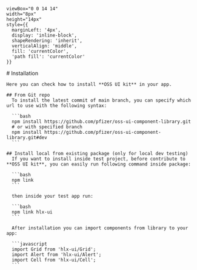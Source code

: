 
    viewBox="0 0 14 14"
    width="8px"
    height="14px"
    style={{
      marginLeft: '4px',
      display: 'inline-block',
      shapeRendering: 'inherit',
      verticalAlign: 'middle',
      fill: 'currentColor',
      'path fill': 'currentColor'
    }}
>
  <path d="m11.1 7.35-5.5 5.5a.5.5 0 0 1-.7-.7L10.04 7 4.9 1.85a.5.5 0 1 1 .7-.7l5.5 5.5c.2.2.2.5 0 .7Z" />
</svg>

<Meta title="Introduction/Installation" />

<div className="sb-container">
  <div className='sb-section-title'>
    # Installation

    Here you can check how to install **OSS UI kit** in your app.

    ## From Git repo
      To install the latest commit of main branch, you can specify which url to use with the following syntax:

      ```bash
      npm install https://github.com/pfizer/oss-ui-component-library.git
      # or with specified branch
      npm install https://github.com/pfizer/oss-ui-component-library.git#dev
      ```

    ## Install local from existing package (only for local dev testing)
      If you want to install inside test project, before contribute to **OSS UI kit**, you can easily run following command inside package:

      ```bash
      npm link
      ```

      then inside your test app run:

      ```bash
      npm link hlx-ui
      ```

      After installation you can import components from library to your app:

      ```javascript
      import Grid from 'hlx-ui/Grid';
      import Alert from 'hlx-ui/Alert';
      import Cell from 'hlx-ui/Cell';
      ```



  </div>
</div>
